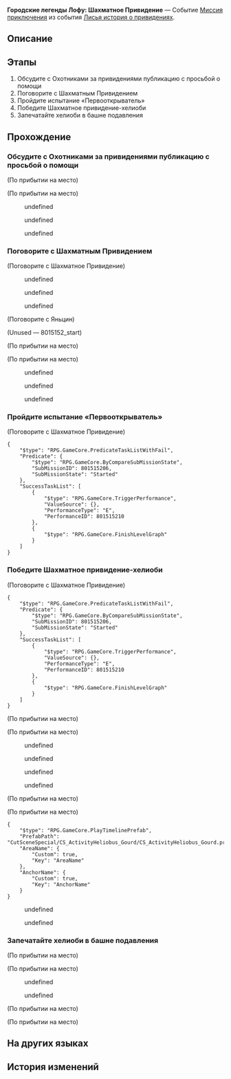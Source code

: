 {{Дополнить|Диалоги.}}
{{Миссия Инфобокс
|id              = 8015152
|Название        = 
|Изображение     = Миссия Освоения Городские легенды Лофу Шахматное Привидение.png
|Тип             = Миссия приключения
|События         = Лисья история о привидениях
|Глава           = Городские легенды Лофу
|Условия         = 
|Персонажи       = Гуйнайфэнь; Первопроходец; Проигравший Шахматному Привидению (1); Проигравший Шахматному Привидению (2); Проигравший Шахматному Привидению (3); Сушан; Хохо; Шахматное Привидение; Шоулин; Яньцин
|СтартЛокация    = Сад безмятежности
|Мир             = Лофу Сяньчжоу
|Локации         = Сад безмятежности
|Предыдущая      = 
|Следующая       = Хроники экзорцизма
|Награды         = Опыт Освоения*100; Звёздный нефрит*20; Конденсированный эфир*2; Утраченные золотые частицы*2; Кредиты*5 000
}}
'''Городские легенды Лофу: Шахматное Привидение''' — Событие [[Миссия приключения]] из события [[Лисья история о привидениях]].

==Описание==
{{Описание|В «Страшилках Лофу» публикуется множество жутких историй, включая слухи о шахматной доске, что пожирает души своих жертв.<br />Хороший хелиоби - пойманный хелиоби. И место ему в башне подавления Сада безмятежности.}}

==Этапы==
# Обсудите с Охотниками за привидениями публикацию с просьбой о помощи
# Поговорите с Шахматным Привидением
# Пройдите испытание «Первооткрыватель»
# Победите Шахматное привидение-хелиоби
# Запечатайте хелиоби в башне подавления

==Прохождение==
{{Дополнить}}


===Обсудите с Охотниками за привидениями публикацию с просьбой о помощи===
{{Описание миссии|локация=Сад безмятежности|Вместе с Охотниками за привидениями вы просматриваете записи на «Страшилках Лофу», обсуждая, какие слухи и аномалии могут быть вызваны хелиоби. Для того, чтобы точно их обнаружить, требуется 99 процентов здравого смысла и один процент интуиции - кто-то называет это чутьём, кто-то - экстрасенсорными способностями.}}
{{Диалог Начало}}
;(По прибытии на место)

;(По прибытии на место)
<!--Unknown TalkSentence: 815152001-->
<!--Unknown TalkSentence: 815152002-->
<!--Unknown TalkSentence: 815152003-->
<!--Unknown TalkSentence: 815152004-->
<!--Unknown TalkSentence: 815152005-->
:{{Диалог|Стрелка}} undefined
:{{Диалог|Стрелка}} undefined
:{{Диалог|Стрелка}} undefined
{{Диалог Конец}}

===Поговорите с Шахматным Привидением===
{{Описание миссии|локация=Возвышающее святилище|Гуляя по улицам Возвышающего святилища, вы замечаете несколько одержимых людей, собравшихся вокруг ничем не примечательной шахматной доски. Какой старый трюк! Кто вообще оставляет на обочине неоконченную шахматную партию ради того, чтобы поглотить души людей? Какой сейчас год? Хелиоби действительно следует взять у КММ несколько уроков о более эффективном поглощении душ силами капитализма.}}
{{Диалог Начало}}

;(Поговорите с Шахматное Привидение)
:{{tx}}
<!--Unknown TalkSentence: 815152101-->
:{{Диалог|Стрелка}} undefined
:{{Диалог|Стрелка}} undefined
:{{Диалог|Стрелка}} undefined

;(Поговорите с Яньцин)
<!--Unknown TalkSentence: 815152501-->
;(Unused &mdash; 8015152_start)

;(По прибытии на место)

;(По прибытии на место)
:{{tx}}
<!--Unknown TalkSentence: 815152101-->
:{{Диалог|Стрелка}} undefined
:{{Диалог|Стрелка}} undefined
:{{Диалог|Стрелка}} undefined
{{Диалог Конец}}

===Пройдите испытание «Первооткрыватель»===
{{Описание миссии|локация=Возвышающее святилище|Вы принимаете вызов чудаковатого хелиоби, но это не шахматная игра - как вообще можно называть шахматами испытание «Первооткрыватель»?}}
{{Диалог Начало}}


;(Поговорите с Шахматное Привидение)
<pre>{
	"$type": "RPG.GameCore.PredicateTaskListWithFail",
	"Predicate": {
		"$type": "RPG.GameCore.ByCompareSubMissionState",
		"SubMissionID": 801515206,
		"SubMissionState": "Started"
	},
	"SuccessTaskList": [
		{
			"$type": "RPG.GameCore.TriggerPerformance",
			"ValueSource": {},
			"PerformanceType": "E",
			"PerformanceID": 801515210
		},
		{
			"$type": "RPG.GameCore.FinishLevelGraph"
		}
	]
}</pre>
{{Диалог Конец}}

===Победите Шахматное привидение-хелиоби===
{{Описание миссии|локация=Возвышающее святилище|Вы принимаете вызов чудаковатого хелиоби, но это не шахматная игра - как вообще можно называть шахматами испытание «Первооткрыватель»?<br />Так или иначе, вам удалось победить загадочного хелиоби.}}
{{Диалог Начало}}

;(Поговорите с Шахматное Привидение)
<pre>{
	"$type": "RPG.GameCore.PredicateTaskListWithFail",
	"Predicate": {
		"$type": "RPG.GameCore.ByCompareSubMissionState",
		"SubMissionID": 801515206,
		"SubMissionState": "Started"
	},
	"SuccessTaskList": [
		{
			"$type": "RPG.GameCore.TriggerPerformance",
			"ValueSource": {},
			"PerformanceType": "E",
			"PerformanceID": 801515210
		},
		{
			"$type": "RPG.GameCore.FinishLevelGraph"
		}
	]
}</pre>
:<!--0.5-second delay-->
;(По прибытии на место)

;(По прибытии на место)
:{{tx}}
<!--Unknown TalkSentence: 815152201-->
:{{Диалог|Стрелка}} undefined
:{{Диалог|Стрелка}} undefined
:{{Диалог|Стрелка}} undefined
:{{Диалог|Стрелка}} undefined
;(По прибытии на место)

;(По прибытии на место)
:{{tx}}
<pre>{
	"$type": "RPG.GameCore.PlayTimelinePrefab",
	"PrefabPath": "CutSceneSpecial/CS_ActivityHeliobus_Gourd/CS_ActivityHeliobus_Gourd.prefab",
	"AreaName": {
		"Custom": true,
		"Key": "AreaName"
	},
	"AnchorName": {
		"Custom": true,
		"Key": "AnchorName"
	}
}</pre>
:{{tx}}
<!--Unknown TalkSentence: 815152401-->
:{{Диалог|Стрелка}} undefined
:<!--Unknown TalkSentence: 815152403-->
:<!--Unknown TalkSentence: 815152404-->
:<!--Unknown TalkSentence: 815152405-->
:<!--Unknown TalkSentence: 815152406-->
::{{tx}}
:{{Диалог|Стрелка}} undefined
:<!--Unknown TalkSentence: 815152405-->
:<!--Unknown TalkSentence: 815152406-->
::{{tx}}
<!--Unknown TalkSentence: 815152405-->
<!--Unknown TalkSentence: 815152406-->
:{{tx}}
{{Диалог Конец}}

===Запечатайте хелиоби в башне подавления===
{{Описание миссии|локация=Сад безмятежности|Хороший хелиоби - пойманный хелиоби. И место ему в башне подавления Сада безмятежности.}}
{{Диалог Начало}}
;(По прибытии на место)

;(По прибытии на место)
<!--Unknown TalkSentence: 815152801-->
<!--Unknown TalkSentence: 815152802-->
:{{Диалог|Стрелка}} undefined
:{{Диалог|Стрелка}} undefined
:<!--Unknown TalkSentence: 815152805-->
<!--Unknown TalkSentence: 815152806-->
<!--Unknown TalkSentence: 815152807-->
;(По прибытии на место)

;(По прибытии на место)
:{{tx}}
{{Диалог Конец}}

==На других языках==
{{На других языках
|en   = Luofu Myths: Chess Ghost
|zhs  = 罗浮异闻•棋鬼
|zht  = 羅浮異聞•棋鬼
|ja   = 羅浮異聞・棋鬼
|ko   = 나부 기문•장기 귀신
|es   = Leyendas urbanas del Luofu: Espíritu del ajedrez
|fr   = Mythes du Luofu&nbsp;: Fantôme des échecs
|ru   = Городские легенды Лофу: Шахматное Привидение
|th   = ตำนานพิศวงเมือง Luofu: หมากติดวิญญาณ
|vi   = Kỳ Bí Luofu - Ma Cờ
|de   = Legenden der Luofu: Schachgespenst
|id   = Legenda Urban Luofu: Setan Catur
|pt   = Lendas do Luofu: Fantasma do Xadrez
}}

==История изменений==
{{История изменений|2.7}}
